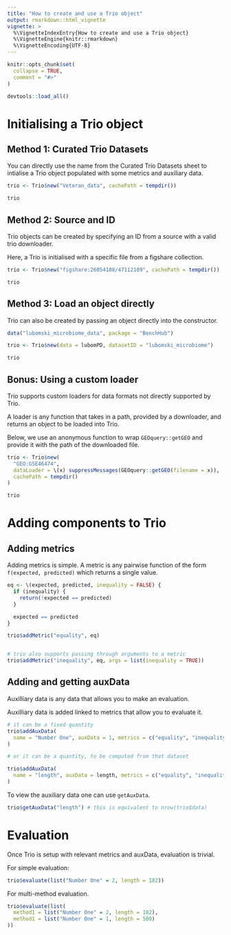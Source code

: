 ```yaml
---
title: "How to create and use a Trio object"
output: rmarkdown::html_vignette
vignette: >
  %\VignetteIndexEntry{How to create and use a Trio object}
  %\VignetteEngine{knitr::rmarkdown}
  %\VignetteEncoding{UTF-8}
---
```


```r
knitr::opts_chunk$set(
  collapse = TRUE,
  comment = "#>"
)
```

```r
devtools::load_all()
```

# Initialising a Trio object

## Method 1: Curated Trio Datasets

You can directly use the name from the Curated Trio Datasets sheet to intialise a Trio object populated with some metrics and auxiliary data.

```r
trio <- Trio$new("Veteran_data", cachePath = tempdir())

trio
```

## Method 2: Source and ID

Trio objects can be created by specifying an ID from a source with a valid trio downloader.

Here, a Trio is initialised with a specific file from a figshare collection.

```r
trio <- Trio$new("figshare:26054188/47112109", cachePath = tempdir())

trio
```

## Method 3: Load an object directly

Trio can also be created by passing an object directly into the constructor. 

```r
data("lubomski_microbiome_data", package = "BenchHub")

trio <- Trio$new(data = lubomPD, datasetID = "lubomski_microbiome")

trio
```

## Bonus: Using a custom loader

Trio supports custom loaders for data formats not directly supported by Trio.

A loader is any function that takes in a path, provided by a downloader, and returns an object to be loaded into Trio.

Below, we use an anonymous function to wrap `GEOquery::getGEO` and provide it with the path of the downloaded file.

```r
trio <- Trio$new(
  "GEO:GSE46474",
  dataLoader = \(x) suppressMessages(GEOquery::getGEO(filename = x)),
  cachePath = tempdir()
)

trio
```


# Adding components to Trio

## Adding metrics

Adding metrics is simple. A metric is any pairwise function of the form `f(expected, predicted)` which returns a single value. 


```r
eq <- \(expected, predicted, inequality = FALSE) {
  if (inequality) {
    return(!expected == predicted)
  }

  expected == predicted
}

trio$addMetric("equality", eq)


# trio also supports passing through arguments to a metric
trio$addMetric("inequality", eq, args = list(inequality = TRUE))
```

## Adding and getting auxData

Auxilliary data is any data that allows you to make an evaluation.

Auxilliary data is added linked to metrics that allow you to evaluate it.

```r
# it can be a fixed quantity
trio$addAuxData(
  name = "Number One", auxData = 1, metrics = c("equality", "inequality")
)

# or it can be a quantity, to be computed from that dataset

trio$addAuxData(
  name = "length", auxData = length, metrics = c("equality", "inequality")
)
```

To view the auxiliary data one can use `getAuxData`.


```r
trio$getAuxData("length") # this is equivalent to nrow(trio$data)
```


# Evaluation

Once Trio is setup with relevant metrics and auxData, evaluation is trivial.

For simple evaluation:
```r
trio$evaluate(list("Number One" = 2, length = 182))
```

For multi-method evaluation.

```r
trio$evaluate(list(
  method1 = list("Number One" = 2, length = 182),
  method1 = list("Number One" = 1, length = 500)
))
```

